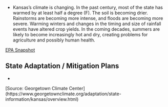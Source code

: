 - Kansas’s climate is changing. In the past century, most of the state has warmed by at least half a degree (F). The soil is becoming drier. Rainstorms are becoming more intense, and floods are becoming more severe. Warming winters and changes in the timing and size of rainfall events have altered crop yields. In the coming decades, summers are likely to become increasingly hot and dry, creating problems for agriculture and possibly human health.
    
[EPA Snapshot](https://19january2017snapshot.epa.gov/sites/production/files/2016-09/documents/climate-change-ks.pdf)

## State Adaptation / Mitigation Plans

- 

[Source: Georgetown Climate Center] (https://www.georgetownclimate.org/adaptation/state-information/kansas/overview.html)